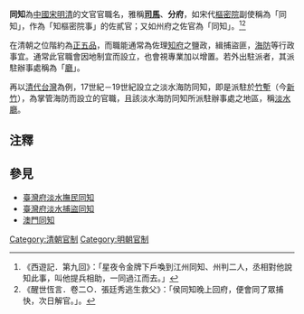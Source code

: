 '''同知'''為[[中國|中國]][[宋朝|宋]][[明|明]][[清|清]]的文官官職名，雅稱'''[[司馬|司馬]]'''、'''分府'''，如宋代[[樞密院|樞密院]]副使稱為「同知」，作為「知樞密院事」的佐貳官；又如州府之佐官為「同知」。<ref>《西遊記．第九回》：「星夜令金牌下戶喚到江州同知、州判二人，丞相對他說知此事，叫他提兵相助，一同過江而去。」</ref><ref>《醒世恆言．卷二○．張廷秀逃生救父》：「侯同知晚上回府，便會同了眾捕快，次日解官。」。</ref>

在清朝之位階約為[[正五品|正五品]]，而職能通常為佐理[[知府|知府]]之鹽政，緝捕盜匪，[[海防|海防]]等行政事宜。通常此官職會因地制宜而設立，也會視專業加以增置。若外出駐派者，其派駐辦事處稱為「[[廳_(行政區劃)|廳]]」。

再以[[台灣清領時期|清代台灣]]為例，17世紀－19世紀設立之淡水海防同知，即是派駐於[[竹塹|竹塹]]（今[[新竹市|新竹]]），為掌管海防而設立的官職，且該淡水海防同知所派駐辦事處之地區，稱[[淡水廳|淡水廳]]。

==注釋==
{{reflist}}

==參見==
*[[臺灣府淡水撫民同知|臺灣府淡水撫民同知]]
*[[臺灣府淡水捕盜同知|臺灣府淡水捕盜同知]]
*[[澳門同知|澳門同知]]

{{Government-official-hist-stub}}
[[Category:清朝官制|Category:清朝官制]]
[[Category:明朝官制|Category:明朝官制]]